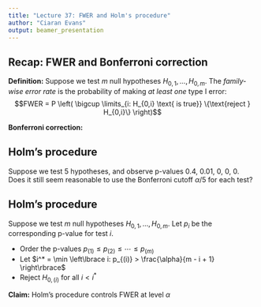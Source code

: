 ```yaml
---
title: "Lecture 37: FWER and Holm's procedure"
author: "Ciaran Evans"
output: beamer_presentation
---
```


## Recap: FWER and Bonferroni correction

**Definition:** Suppose we test $m$ null hypotheses $H_{0,1},...,H_{0,m}$. The *family-wise error rate* is the probability of making *at least one* type I error:
$$FWER = P \left( \bigcup \limits_{i: H_{0,i} \text{ is true}} \{\text{reject } H_{0,i}\} \right)$$

\bigskip

**Bonferroni correction:**

\vspace{2cm}

## Holm's procedure

Suppose we test 5 hypotheses, and observe p-values 0.4, 0.01, 0, 0, 0. Does it still seem reasonable to use the Bonferroni cutoff $\alpha/5$ for each test?

\vspace{6cm}

## Holm's procedure

Suppose we test $m$ null hypotheses $H_{0,1},...,H_{0,m}$. Let $p_i$ be the corresponding p-value for test $i$.

* Order the p-values $p_{(1)} \leq p_{(2)} \leq \cdots \leq p_{(m)}$
* Let $i^* = \min \left\lbrace i: p_{(i)} > \frac{\alpha}{m - i + 1} \right\rbrace$
* Reject $H_{0, (i)}$ for all $i < i^*$

**Claim:** Holm's procedure controls FWER at level $\alpha$

\vspace{5cm}




